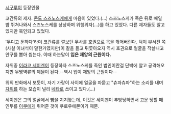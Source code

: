 [[시구루이]] 등장인물

코간류의 제자. [[콘도 스즈노스케]]에게 마음이 있었다.(...) 스즈노스케가 죽은 뒤로 매일 밤 뛰쳐나와서 스즈노스케를 상상하며 위행위자(...)를 하고 있었다. 다른 제자들도 알고 있지만 묵인되고 있었다.

'무디고 둔하다'라며 코간류를 깔보던 무사를 호권으로 목을 꺾어버린다. 턱이 부서진 쪽(사실 이녀석이 말한거였지만)이 칼을 들고 뒤쫓아오자 역시 호권으로 얼굴을 작살내고 안구를 뽑아 씹는다. 이때 하는말이 '''입은 재앙의 근원이다.'''

자위중 [[이라코 세이겐]]이 등장하자 스즈노스케를 죽인 범인이란걸 단박에 알고 공격해오지만 무명역류의 제물이 된다.--역시 입이 재앙의 근원이다--  

위의 만화에서 보듯이, 자기 가랑이 사이에 얼굴을 파묻고 "츄파츄파"하는 소리를 내며 [[자위]]를 하는 모습이 널리 [[네타]]로 쓰이고 있다.(…)

세이겐은 그의 얼굴에서 뺨을 지져놓는데, 이것은 세이겐이 추방당하면서 고문 당할 때 인두를 [[이쿠]]에게 쥐어준 것이 쿠로우에몬이기 때문.

